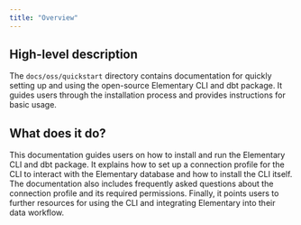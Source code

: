 ```yaml
---
title: "Overview"
---
```


## High-level description
The `docs/oss/quickstart` directory contains documentation for quickly setting up and using the open-source Elementary CLI and dbt package. It guides users through the installation process and provides instructions for basic usage.

## What does it do?
This documentation guides users on how to install and run the Elementary CLI and dbt package. It explains how to set up a connection profile for the CLI to interact with the Elementary database and how to install the CLI itself. The documentation also includes frequently asked questions about the connection profile and its required permissions. Finally, it points users to further resources for using the CLI and integrating Elementary into their data workflow. 
